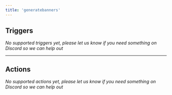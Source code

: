 ```yaml
---
title: 'generatebanners'
---
```


## Triggers

*No supported triggers yet, please let us know if you need something on Discord so we can help out* 


---

## Actions

*No supported actions yet, please let us know if you need something on Discord so we can help out* 

